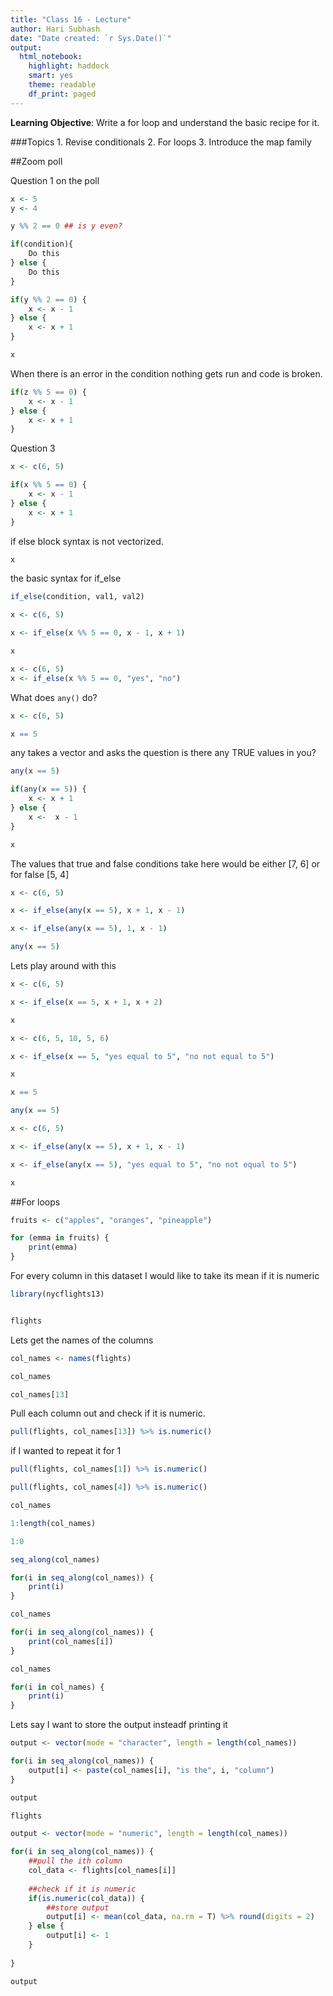 ```yaml
---
title: "Class 16 - Lecture"
author: Hari Subhash
date: "Date created: `r Sys.Date()`"
output:
  html_notebook:
    highlight: haddock
    smart: yes
    theme: readable
    df_print: paged
---
```


**Learning Objective**: Write a for loop and understand the basic recipe for it.

###Topics
1. Revise conditionals
2. For loops
3. Introduce the map family


##Zoom poll

Question 1 on the poll
```r
x <- 5
y <- 4

y %% 2 == 0 ## is y even?
```

```r
if(condition){
    Do this
} else {
    Do this
}
```


```r
if(y %% 2 == 0) {
    x <- x - 1
} else {
    x <- x + 1
}

x
```

When there is an error in the condition nothing gets run and code is broken.
```r
if(z %% 5 == 0) {
    x <- x - 1
} else {
    x <- x + 1
}
```

Question 3
```r
x <- c(6, 5)

if(x %% 5 == 0) {
    x <- x - 1
} else {
    x <- x + 1
}
```
if else block syntax is not vectorized. 
```r
x
```

the basic syntax for if_else
```r
if_else(condition, val1, val2)
```


```r
x <- c(6, 5)

x <- if_else(x %% 5 == 0, x - 1, x + 1)
```

```r
x
```

```r
x <- c(6, 5)
x <- if_else(x %% 5 == 0, "yes", "no")
```


What does `any()` do?

```r
x <- c(6, 5)

x == 5
```

any takes a vector and asks the question is there any TRUE values in you?

```r
any(x == 5)
```

```r
if(any(x == 5)) {
    x <- x + 1
} else {
    x <-  x - 1
}
```

```r
x
```

The values that true and false conditions take here would be either [7, 6] or for false [5, 4]
```r
x <- c(6, 5)

x <- if_else(any(x == 5), x + 1, x - 1)
```

```r
x <- if_else(any(x == 5), 1, x - 1)
```

```r
any(x == 5)
```


Lets play around with this
```r
x <- c(6, 5)

x <- if_else(x == 5, x + 1, x + 2)
```

```r
x
```

```r
x <- c(6, 5, 10, 5, 6)

x <- if_else(x == 5, "yes equal to 5", "no not equal to 5")

x
```

```r
x == 5
```

```r
any(x == 5)
```


```r
x <- c(6, 5)

x <- if_else(any(x == 5), x + 1, x - 1)
```

```r
x <- if_else(any(x == 5), "yes equal to 5", "no not equal to 5")

x
```

##For loops

```r
fruits <- c("apples", "oranges", "pineapple")

for (emma in fruits) {
    print(emma)
}
```

For every column in this dataset I would like to take its mean if it is numeric
```r
library(nycflights13)


flights
```

Lets get the names of the columns
```r
col_names <- names(flights)

col_names
```

```r
col_names[13]
```


Pull each column out and check if it is numeric.
```r
pull(flights, col_names[13]) %>% is.numeric()
```
if I wanted to repeat it for 1
```r
pull(flights, col_names[1]) %>% is.numeric()
```

```r
pull(flights, col_names[4]) %>% is.numeric()
```

```r
col_names
```

```r
1:length(col_names)
```

```r
1:0
```


```r
seq_along(col_names)
```

```r
for(i in seq_along(col_names)) {
    print(i)
}
```
```r
col_names
```


```r
for(i in seq_along(col_names)) {
    print(col_names[i])
}
```

```r
col_names
```



```r
for(i in col_names) {
    print(i)
}
```


Lets say I want to store the output insteadf printing it
```r
output <- vector(mode = "character", length = length(col_names))

for(i in seq_along(col_names)) {
    output[i] <- paste(col_names[i], "is the", i, "column")
}

output
```
```r
flights
```



```r
output <- vector(mode = "numeric", length = length(col_names))

for(i in seq_along(col_names)) {
    ##pull the ith column
    col_data <- flights[col_names[i]]
    
    ##check if it is numeric
    if(is.numeric(col_data)) {
        ##store output
        output[i] <- mean(col_data, na.rm = T) %>% round(digits = 2)
    } else {
        output[i] <- 1
    }
    
}

output
```






